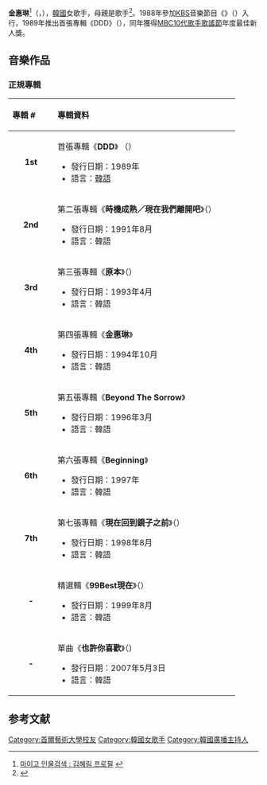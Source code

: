 {{Otheruses|other=同名击剑运动员|金惠琳 (击剑运动员)}}
{{Otheruses|subject=諺文寫法為{{lang|ko|김혜림}}的獨唱歌手|other=諺文寫法為{{lang|ko|김혜림}}的歌唱組合Hello Venus成員|Hello Venus}}
{{Expand|time=2015-10-13T06:09:41+00:00}}
{{藝人
| 姓名 = 金惠琳
| 類型 = 女歌手
| 圖片 = 
| 圖片尺寸 = 
| 圖片簡介 =
| 外文名 = 김혜림
| 外文 = ko
| 羅馬拼音 = Kim Hye Lim
| 國籍 = {{KOR}}
| 出生日期 = {{birth date and age|1968|5|19}}
| 出生地點 = {{KOR}}
| 職業 = [[歌手|歌手]]
| 語言 = [[韓語|韓語]]
| 教育程度 = [[首爾藝術大學|首爾藝術大學]]戲劇系畢業
| 音樂類型 = [[韓國流行音樂|K-pop]]
| 出道作   = 《DDD》（{{lang|ko|디디디}}）
| 代表作   = 《為了我的離別》（{{lang|ko|날 위한 이별}}）
| 活躍年代 = 1988年至1998年
| 唱片公司 = 
| 經紀公司 = K-STAR娛樂
| 網站 = 
| 相關團體 =
}}
{{Korean
|title= 金惠琳
| hangul = 김혜림
| hanja  = {{linktext|金|惠|琳}}
| rr     = Gim Hye-rim
| mr     = Kim Hyerim
}}

'''金惠琳'''<ref>[http://people.mygo.co.kr/people.php?cmd=view&pp_no=10317 마이고 인물검색 : 김혜림 프로필] {{webarchive|url=https://web.archive.org/web/20160314163736/http://people.mygo.co.kr/people.php?cmd=view&pp_no=10317 |date=2016-03-14 }}</ref>（{{lang-ko|김혜림}}，{{bd|1968年|5月19日|catIdx=K金慧林}}），[[韓國|韓國]]女歌手，母親是歌手{{link-ko|羅愛心|나애심}}<ref>{{Cite web |url=http://news.joins.com/article/2731566 |title=컴백한 나애심 딸 김혜림, 아버지 사진 간직하고 있다 |accessdate=2015-10-13 |archive-date=2016-03-04 |archive-url=https://web.archive.org/web/20160304120618/http://news.joins.com/article/2731566 |dead-url=no }}</ref>。1988年參加[[KBS|KBS]]音樂節目《{{link-ko|年輕的行進|젊음의 행진}}》（{{lang-ko|젊음의 행진}}）入行，1989年推出首張專輯《DDD》（{{lang-ko|디디디}}），同年獲得[[MBC歌謠大祭典|MBC10代歌手歌謠節]]年度最佳新人獎。

== 音樂作品 ==
=== 正規專輯 ===
{| class="wikitable"
!align="left" width="75px"| 專輯 #
!align="left" width="350px"| 專輯資料
|- bgcolor="#F0F8FF"
|align="center"|'''1st'''
|align="left"| 首張專輯《'''DDD'''》 （{{lang|ko|디디디}}）
* 發行日期：1989年
* 語言：[[韓語|韓語]]
|- bgcolor="#FFFFFF"
|align="center"|'''2nd'''
|align="left"| 第二張專輯《'''時機成熟／現在我們離開吧'''》（{{lang|ko|때가 되면/이젠 떠나가볼까}}）
* 發行日期：1991年8月
* 語言：韓語
|- bgcolor="#F0F8FF"
|align="center"|'''3rd'''
|align="left"| 第三張專輯《'''原本'''》（{{lang|ko|있는 그대로}}）
* 發行日期：1993年4月
* 語言：韓語
|- bgcolor="#FFFFFF"
|align="center"|'''4th'''
|align="left"|第四張專輯《'''金惠琳'''》
* 發行日期：1994年10月
* 語言：韓語
|- bgcolor="#F0F8FF"
|align="center"|'''5th'''
|align="left"|第五張專輯《'''Beyond The Sorrow'''》
* 發行日期：1996年3月
* 語言：韓語
|- bgcolor="#FFFFFF"
|align="center"|'''6th'''
|align="left"|第六張專輯《'''Beginning'''》
* 發行日期：1997年
* 語言：韓語
|- bgcolor="#F0F8FF"
|align="center"|'''7th'''
|align="left"|第七張專輯《'''現在回到鏡子之前'''》（{{lang|ko|이제는 돌아와 거울앞에 선}}）
* 發行日期：1998年8月
* 語言：韓語
|- bgcolor="#FFFFFF"
|align="center"|'''-'''
|align="left"|精選輯《'''99Best現在'''》（{{lang|ko|99 Best 이젠}}）
* 發行日期：1999年8月
* 語言：韓語
|- bgcolor="#F0F8FF"
|align="center"|'''-'''
|align="left"|單曲《'''也許你喜歡'''》（{{lang|ko|어쩌면 좋아}}）
* 發行日期：2007年5月3日
* 語言：韓語
|}

== 参考文献 ==
{{reflist}}

{{DEFAULTSORT:K}}
[[Category:首爾藝術大學校友|Category:首爾藝術大學校友]]
[[Category:韓國女歌手|Category:韓國女歌手]]
[[Category:韓國廣播主持人|Category:韓國廣播主持人]]